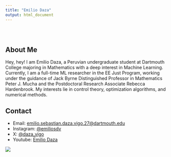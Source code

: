 ```yaml
---
title: "Emilio Daza"
output: html_document
---
```


<style type="text/css">
.title {
  display: none;
}

#getting-started img {
  margin-right: 10px;
}

</style>

<div class="row" style="padding-top: 30px;">
<div class="col-sm-6">

# **About Me**

Hey, hey! I am Emilio Daza, a Peruvian undergraduate student at Dartmouth College majoring in Mathematics with a deep interest in Machine Learning. Currently, I am a full-time ML researcher in the EE Just Program, working under the guidance of Jack Byrne Distinguished Professor in Mathematics Peter J. Mucha and the Postdoctoral Research Associate Rebecca Hardenbrook. My interests lie in control theory, optimization algorithms, and numerical methods.

## Contact

* <i class="fa fa-envelope"></i> Email: <a href="mailto:emilio.sebastian.daza.vigo.27@dartmouth.edu">emilio.sebastian.daza.vigo.27@dartmouth.edu</a>
* <i class="fa fa-instagram"></i> Instagram: <a href="https://www.instagram.com/emiliosdv/" target="_blank">@emiliosdv</a>
* <i class="fa fa-twitter"></i> X: <a href="https://x.com/daza_vigo" target="_blank">@daza_vigo</a>
* <i class="fa fa-youtube"></i> Youtube: <a href="https://www.youtube.com/@emiliodaza2902" target="_blank">Emilio Daza</a>

</div>
<div class="col-sm-6">
<a href = "https://crumplab.github.io">
![](images/portfolio image.jpg)
</a>
</div>
